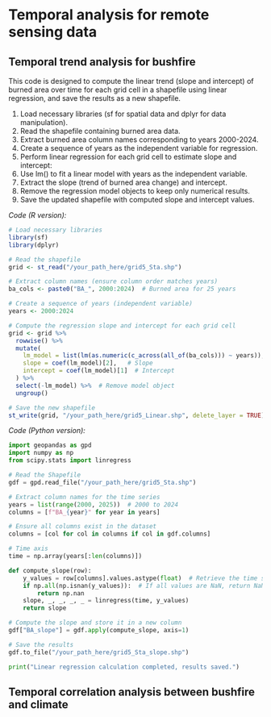 # Temporal analysis for remote sensing data

## Temporal trend analysis for bushfire

::: {.callout-tip title="Aim"}
This code is designed to compute the linear trend (slope and intercept) of burned area over time for each grid cell in a shapefile using linear regression, and save the results as a new shapefile.
:::

::: {.callout-caution title="Description of steps"}
1.	Load necessary libraries (sf for spatial data and dplyr for data manipulation).
2.	Read the shapefile containing burned area data.
3.	Extract burned area column names corresponding to years 2000-2024.
4.	Create a sequence of years as the independent variable for regression.
5.	Perform linear regression for each grid cell to estimate slope and intercept:
6.	Use lm() to fit a linear model with years as the independent variable.
7.	Extract the slope (trend of burned area change) and intercept.
8.	Remove the regression model objects to keep only numerical results.
9.	Save the updated shapefile with computed slope and intercept values.
:::

*Code (R version):*

```r
# Load necessary libraries
library(sf)
library(dplyr)

# Read the shapefile
grid <- st_read("/your_path_here/grid5_Sta.shp")

# Extract column names (ensure column order matches years)
ba_cols <- paste0("BA_", 2000:2024)  # Burned area for 25 years

# Create a sequence of years (independent variable)
years <- 2000:2024

# Compute the regression slope and intercept for each grid cell
grid <- grid %>%
  rowwise() %>%
  mutate(
    lm_model = list(lm(as.numeric(c_across(all_of(ba_cols))) ~ years)),  # Linear regression
    slope = coef(lm_model)[2],   # Slope
    intercept = coef(lm_model)[1]  # Intercept
  ) %>%
  select(-lm_model) %>%  # Remove model object
  ungroup()

# Save the new shapefile
st_write(grid, "/your_path_here/grid5_Linear.shp", delete_layer = TRUE)
```

*Code (Python version):*

```python
import geopandas as gpd
import numpy as np
from scipy.stats import linregress

# Read the Shapefile
gdf = gpd.read_file("/your_path_here/grid5_Sta.shp")

# Extract column names for the time series
years = list(range(2000, 2025))  # 2000 to 2024
columns = [f"BA_{year}" for year in years]

# Ensure all columns exist in the dataset
columns = [col for col in columns if col in gdf.columns]

# Time axis
time = np.array(years[:len(columns)])

def compute_slope(row):
    y_values = row[columns].values.astype(float)  # Retrieve the time series data for the pixel
    if np.all(np.isnan(y_values)):  # If all values are NaN, return NaN
        return np.nan
    slope, _, _, _, _ = linregress(time, y_values)
    return slope

# Compute the slope and store it in a new column
gdf["BA_slope"] = gdf.apply(compute_slope, axis=1)

# Save the results
gdf.to_file("/your_path_here/grid5_Sta_slope.shp")

print("Linear regression calculation completed, results saved.")
```

## Temporal correlation analysis between bushfire and climate

